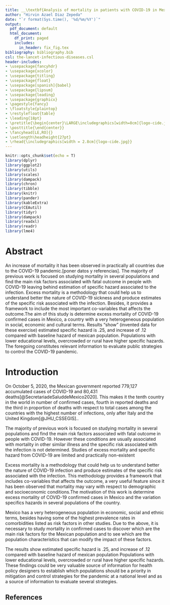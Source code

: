 ```yaml
---
title: __\textbf{Analysis of mortality in patients with COVID-19 in Mexico City}__ 
author: "Hirvin Azael Diaz Zepeda"
date: "`r format(Sys.time(), '%d/%m/%Y')`"
output:
  pdf_document: default
  html_document:
    df_print: paged
    includes:  
      in_header: fix_fig.tex
bibliography: bibliography.bib
csl: the-lancet-infectious-diseases.csl
header-includes: 
- \usepackage{fancyhdr}
- \usepackage{xcolor}
- \usepackage{titling}
- \usepackage{float}
- \usepackage[spanish]{babel}
- \usepackage{lipsum}
- \usepackage{leading}
- \usepackage{graphicx}
- \pagestyle{fancy}
- \floatstyle{plaintop}
- \restylefloat{table}
- \leading{18pt}
- \pretitle{\begin{center}\LARGE\includegraphics[width=8cm]{logo-cide.jpg}\\[\bigskipamount]}
- \posttitle{\end{center}}
- \fancyhead[LE,RO]{}
- \setlength\headheight{27pt}
- \rhead{\includegraphics[width = 2.8cm]{logo-cide.jpg}}
---
```


```r
knitr::opts_chunk$set(echo = T)
library(dplyr)
library(ggplot2)
library(utils)
library(scales)
library(dampack)
library(chron)
library(tibble)
library(knitr)
library(pander)
library(kableExtra)
library(CEAutil)
library(tidyr)
library(dampack)
library(readxl)
library(readr)
library(lme4)
```


# Abstract

An increase of mortality it has been observed in practically all countries due to the COVID-19 pandemic.[poner datos y referencias]. The majority of previous work is focused on studying mortality in several populations and find the main risk factors associated with fatal outcome in people with COVID-19 leaving behind estimation of specific hazard associated to the infection. Excess mortality is a methodology that could help us to understand better the nature of COVID-19 sickness and produce estimates of the specific risk associated with the infection. Besides, it provides a framework to include the most important co-variables that affects the outcome.The aim of this study is determine excess mortality of COVID-19 confirmed cases in Mexico, a country with a very heterogeneous population in social, economic and cultural terms. Results "show" (invented data for these exercise) estimated specific hazard is .25, and increase of .12 compared with baseline hazard of mexican population. Populations with lower educational levels, overcrowded or rural have higher specific hazards. The foregoing constitutes relevant information to evaluate public strategies to control the COVID-19 pandemic.

\newpage

# Introduction

On October 5, 2020, the Mexican government reported 779,127 accumulated cases of COVID-19 and 80,431 deaths[@SecretariadeSaluddeMexico2020]. This makes it the tenth country in the world in number of confirmed cases, fourth in reported deaths and the third in proportion of deaths with respect to total cases among the countries with the highest number of infections, only after Italy and the United Kingdom[@JHU_CSSEGIS]..

The majority of previous work is focused on studying mortality in several populations and find the main risk factors associated with fatal outcome in people with COVID-19. However these conditions are usually associated with mortality in other similar illness and the specific risk associated with the infection is not determined. Studies of excess mortality and specific hazard from COVID-19 are limited and practically non-existent

Excess mortality is a methodology that could help us to understand better the nature of COVID-19 infection and produce estimates of the specific risk associated with the infection. This methodology provides a framework that includes co-variables that affects the outcome, a very useful feature since it has been observed that mortality may vary with respect to demographic and socioeconomic conditions.The motivation of this work is determine excess mortality of COVID-19 confirmed cases in Mexico and the variation specifics hazards in several populations of the country. 

Mexico has a very heterogeneous population in economic, social and ethnic terms, besides having some of the highest prevalence rates in comorbidities listed as risk factors in other studies. Due to the above, it is necessary to study mortality in confirmed cases to discover which are the main risk factors for the Mexican population and to see which are the population characteristics that can modify the impact of these factors.

The results show estimated specific hazard is .25, and increase of .12 compared with baseline hazard of mexican population  Populations with lower educational levels, overcrowded or rural have higher specific hazards. These findings could be very valuable source of information for health policy designers to establish which populations should be a priority in mitigation and control strategies for the pandemic at a national level and as a source of information to evaluate several strategies.

\newpage

## References
